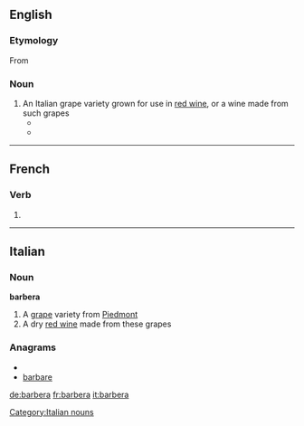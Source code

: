 ==English==

===Etymology===

From {{etyl|it}} {{term|lang=it|barbera}}

===Noun===
{{en-noun|-}}

# An Italian grape variety grown for use in [[red wine]], or a wine made from such grapes
#* {{quote-news|year=2003|date=May 9|author=Laura Levy Shatkin|title=Wine and Dine|work=Chicago Reader|url=https://securesite.chireader.com/cgi-bin/Archive/abridged2.bat?path=2003/030509/RESTBOX
|passage=This '''barbera''' grape, one of the predominant varieties in Italy's northwest Piemonte region, is grown in the town of Alba. }}
#* {{quote-news|year=2007|date=May 30|author=Florence Fabricant|title=An Earthy Mushroom Pasta Sauce With Piquant Cheese for an Earthy, Truffly Wine|work=New York Times|url=http://www.nytimes.com/2007/05/30/dining/30pair.html
|passage=(Your '''barbera''' will do nicely.) }}

----

==French==

===Verb===
{{fr-verb-form}}

# {{conjugation of|barber||3|s|simple|fut|lang=fr}}


----

==Italian==

===Noun===
'''barbera''' {{m}} {{inv}}

# A [[grape]] variety from [[Piedmont]]
# A dry [[red wine]] made from these grapes

===Anagrams===
* {{alphagram|aabberr}}
* [[barbare#Italian|barbare]]

[[Category:Italian nouns]]

[[de:barbera]]
[[fr:barbera]]
[[it:barbera]]